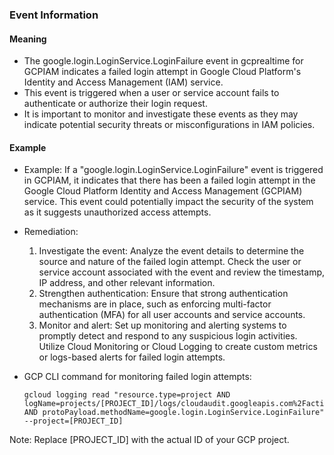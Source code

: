 
### Event Information

#### Meaning

- The google.login.LoginService.LoginFailure event in gcprealtime for GCPIAM indicates a failed login attempt in Google Cloud Platform's Identity and Access Management (IAM) service.
- This event is triggered when a user or service account fails to authenticate or authorize their login request.
- It is important to monitor and investigate these events as they may indicate potential security threats or misconfigurations in IAM policies.

#### Example

- Example: If a "google.login.LoginService.LoginFailure" event is triggered in GCPIAM, it indicates that there has been a failed login attempt in the Google Cloud Platform Identity and Access Management (GCPIAM) service. This event could potentially impact the security of the system as it suggests unauthorized access attempts.

- Remediation:
  1. Investigate the event: Analyze the event details to determine the source and nature of the failed login attempt. Check the user or service account associated with the event and review the timestamp, IP address, and other relevant information.
  2. Strengthen authentication: Ensure that strong authentication mechanisms are in place, such as enforcing multi-factor authentication (MFA) for all user accounts and service accounts.
  3. Monitor and alert: Set up monitoring and alerting systems to promptly detect and respond to any suspicious login activities. Utilize Cloud Monitoring or Cloud Logging to create custom metrics or logs-based alerts for failed login attempts.

- GCP CLI command for monitoring failed login attempts:
  ```
  gcloud logging read "resource.type=project AND logName=projects/[PROJECT_ID]/logs/cloudaudit.googleapis.com%2Factivity AND protoPayload.methodName=google.login.LoginService.LoginFailure" --project=[PROJECT_ID]
  ```

Note: Replace [PROJECT_ID] with the actual ID of your GCP project.

